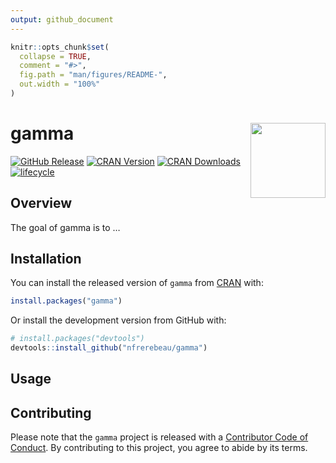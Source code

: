 ```yaml
---
output: github_document
---
```


<!-- README.md is generated from README.Rmd. Please edit that file -->

```r
knitr::opts_chunk$set(
  collapse = TRUE,
  comment = "#>",
  fig.path = "man/figures/README-",
  out.width = "100%"
)
```
# gamma <img width=120px src="man/figures/logo.png" align="right" />

[![GitHub Release](https://img.shields.io/github/release/nfrerebeau/gamma.svg)](https://github.com/nfrerebeau/gamma/releases)
[![CRAN Version](http://www.r-pkg.org/badges/version/gamma)](https://cran.r-project.org/package=gamma)
[![CRAN Downloads](http://cranlogs.r-pkg.org/badges/gamma)](https://cran.r-project.org/package=gamma)
[![lifecycle](https://img.shields.io/badge/lifecycle-experimental-orange.svg)](https://www.tidyverse.org/lifecycle/#experimental)

## Overview

The goal of gamma is to ...

## Installation

You can install the released version of `gamma` from [CRAN](https://CRAN.R-project.org) with:

```r
install.packages("gamma")
```

Or install the development version from GitHub with:

```r
# install.packages("devtools")
devtools::install_github("nfrerebeau/gamma")
```

## Usage

## Contributing

Please note that the `gamma` project is released with a [Contributor Code of Conduct](CODE_OF_CONDUCT.md). By contributing to this project, you agree to abide by its terms.
